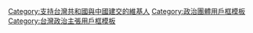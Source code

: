 {{Userbox-2
  |id1=[[File:Flag of Taiwan proposed 1996.svg|45px|]]<br>[[File:Proposed flag of Taiwan the Formosa.svg|45px|]]
  |id1-c=Green
  |id2=[[File:Flag of the People's Republic of China.svg|45px]]
  |id2-c=Red
  |border-s=1.5
  |info=<center>此用戶支持[[臺灣共和國]]與[[中華人民共和國]]建交</center>
  |info-c=White
  |info-fc=Black
  |border-c=#00AB4E
  |info-s=11
}}
<includeonly>
[[Category:支持台灣共和國與中國建交的維基人]]
</includeonly>
<noinclude>
[[Category:政治團體用戶框模板]]
[[Category:台灣政治主張用戶框模板]]
</noinclude>